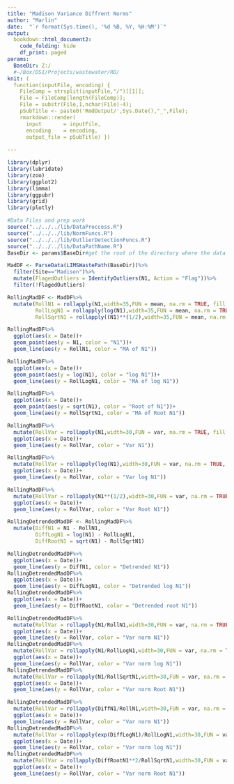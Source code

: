 ```yaml
---
title: "Madison Variance Diffrent Norms"
author: "Marlin"
date:  "`r format(Sys.time(), '%d %B, %Y, %H:%M')`"
output: 
  bookdown::html_document2: 
    code_folding: hide
    df_print: paged
params:
  BaseDir: Z:/
  #~/Box/DSI/Projects/wastewater/RD/
knit: (
  function(inputFile, encoding) { 
    FileComp = strsplit(inputFile,"/")[[1]];
    File = FileComp[length(FileComp)];
    File = substr(File,1,nchar(File)-4);
    pSubTitle <- paste0('RmdOutput/',Sys.Date(),"_",File);
    rmarkdown::render( 
      input       = inputFile, 
      encoding    = encoding, 
      output_file = pSubTitle) })
 
---
```


```r
library(dplyr)
library(lubridate)
library(zoo)
library(ggplot2)
library(limma)
library(ggpubr)
library(grid)
library(plotly)

#Data Files and prep work
source("../../../lib/DataProccess.R")
source("../../../lib/NormFuncs.R")
source("../../../lib/OutlierDetectionFuncs.R")
source("../../../lib/DataPathName.R")
BaseDir <- params$BaseDir#get the root of the directory where the data is stored
```


```r
MadDF <- ParseData(LIMSWastePath(BaseDir))%>%
  filter(Site=="Madison")%>%
  mutate(FlagedOutliers = IdentifyOutliers(N1, Action = "Flag"))%>%
  filter(!FlagedOutliers)

RollingMadDF <- MadDF%>%
  mutate(RollN1 = rollapply(N1,width=35,FUN = mean, na.rm = TRUE, fill = NA),
         RollLogN1 = rollapply(log(N1),width=35,FUN = mean, na.rm = TRUE, fill = NA),
         RollSqrtN1 = rollapply((N1)**(1/2),width=35,FUN = mean, na.rm = TRUE, fill = NA))

RollingMadDF%>%
  ggplot(aes(x = Date))+
  geom_point(aes(y = N1, color = "N1"))+
  geom_line(aes(y = RollN1, color = "MA of N1"))

RollingMadDF%>%
  ggplot(aes(x = Date))+
  geom_point(aes(y = log(N1), color = "log N1"))+
  geom_line(aes(y = RollLogN1, color = "MA of log N1"))

RollingMadDF%>%
  ggplot(aes(x = Date))+
  geom_point(aes(y = sqrt(N1), color = "Root of N1"))+
  geom_line(aes(y = RollSqrtN1, color = "MA of Root N1"))
```

```r
RollingMadDF%>%
  mutate(RollVar = rollapply(N1,width=30,FUN = var, na.rm = TRUE, fill = NA))%>%
  ggplot(aes(x = Date))+
  geom_line(aes(y = RollVar, color = "Var N1"))

RollingMadDF%>%
  mutate(RollVar = rollapply(log(N1),width=30,FUN = var, na.rm = TRUE, fill = NA))%>%
  ggplot(aes(x = Date))+
  geom_line(aes(y = RollVar, color = "Var log N1"))

RollingMadDF%>%
  mutate(RollVar = rollapply(N1**(1/2),width=30,FUN = var, na.rm = TRUE, fill = NA))%>%
  ggplot(aes(x = Date))+
  geom_line(aes(y = RollVar, color = "Var Root N1"))

```

```r
RollingDetrendedMadDF <- RollingMadDF%>%
  mutate(DiffN1 = N1 - RollN1,
         DiffLogN1 = log(N1) - RollLogN1,
         DiffRootN1 = sqrt(N1) - RollSqrtN1)

RollingDetrendedMadDF%>%
  ggplot(aes(x = Date))+
  geom_line(aes(y = DiffN1, color = "Detrended N1"))
RollingDetrendedMadDF%>%
  ggplot(aes(x = Date))+
  geom_line(aes(y = DiffLogN1, color = "Detrended log N1"))
RollingDetrendedMadDF%>%
  ggplot(aes(x = Date))+
  geom_line(aes(y = DiffRootN1, color = "Detrended root N1"))

```


```r


RollingDetrendedMadDF%>%
  mutate(RollVar = rollapply(N1/RollN1,width=30,FUN = var, na.rm = TRUE, fill = NA))%>%
  ggplot(aes(x = Date))+
  geom_line(aes(y = RollVar, color = "Var norm N1"))
RollingDetrendedMadDF%>%
  mutate(RollVar = rollapply(N1/RollLogN1,width=30,FUN = var, na.rm = TRUE, fill = NA))%>%
  ggplot(aes(x = Date))+
  geom_line(aes(y = RollVar, color = "Var norm log N1"))
RollingDetrendedMadDF%>%
  mutate(RollVar = rollapply(N1/RollSqrtN1,width=30,FUN = var, na.rm = TRUE, fill = NA))%>%
  ggplot(aes(x = Date))+
  geom_line(aes(y = RollVar, color = "Var norm Root N1"))
```


```r


RollingDetrendedMadDF%>%
  mutate(RollVar = rollapply(DiffN1/RollN1,width=30,FUN = var, na.rm = TRUE, fill = NA))%>%
  ggplot(aes(x = Date))+
  geom_line(aes(y = RollVar, color = "Var norm N1"))
RollingDetrendedMadDF%>%
  mutate(RollVar = rollapply(exp(DiffLogN1)/RollLogN1,width=30,FUN = var, na.rm = TRUE, fill = NA))%>%
  ggplot(aes(x = Date))+
  geom_line(aes(y = RollVar, color = "Var norm log N1"))
RollingDetrendedMadDF%>%
  mutate(RollVar = rollapply(DiffRootN1**2/RollSqrtN1,width=30,FUN = var, na.rm = TRUE, fill = NA))%>%
  ggplot(aes(x = Date))+
  geom_line(aes(y = RollVar, color = "Var norm Root N1"))
```